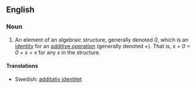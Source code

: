 ==English==

===Noun===

# {{mathematics}} An element of an algebraic structure, generally denoted ''0'', which is an [[identity]] for an [[additive operation]] (generally denoted ''+'').  That is, ''x + 0 = 0 + x = x'' for any ''x'' in the structure.

====Translations====
*Swedish: [[additativ identitet]]